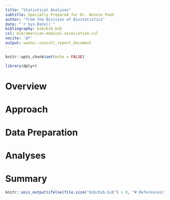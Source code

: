 ```yaml
---
title: "Statistical Analyses"
subtitle: Specially Prepared for Dr. Winnie Pooh
author: "from the Division of Biostatistics"
date: "`r Sys.Date()`"
bibliography: bib/bib.bib
csl: bib/american-medical-association.csl
nocite: '@*'
output: washu::consult_report_document
---
```


```r
knitr::opts_chunk$set(echo = FALSE)

library(dplyr)
```

# Overview



# Approach



# Data Preparation



# Analyses



# Summary



```r
knitr::asis_output(ifelse(file.size("bib/bib.bib") > 0, "# References\\n", ""))
```
